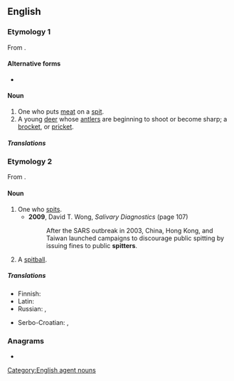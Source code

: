 ==English==

===Etymology 1===
From {{suffix|en|spit|t1=rod; skewer|er}}.

====Alternative forms====
* {{l|en|spittard}}

====Noun====
{{en-noun}}

# One who puts [[meat]] on a [[spit]].
# A young [[deer]] whose [[antler]]s are beginning to shoot or become sharp; a [[brocket]], or [[pricket]].

=====Translations=====
{{trans-top|young deer}}
{{trans-mid}}
{{trans-bottom}}

===Etymology 2===
From {{suffix|en|spit|pos1=verb|er|id2=agent noun}}.

====Noun====
{{en-noun}}

# One who [[spit]]s.
#* '''2009''', David T. Wong, ''Salivary Diagnostics'' (page 107)
#*: After the SARS outbreak in 2003, China, Hong Kong, and Taiwan launched campaigns to discourage public spitting by issuing fines to public '''spitters'''.
# {{lb|en|baseball}} A [[spitball]].

=====Translations=====
{{trans-top|one that spits}}
* Finnish: {{t|fi|sylkijä}}
* Latin: {{t|la|spūtātor|m}}
* Russian: {{t|ru|плева́льщик|m}}, {{t|ru|плева́льщица|f}}
{{trans-mid}}
* Serbo-Croatian: {{t+|sh|pljùvāč|m}}, {{t+|sh|pljuvàčica|f}}
{{trans-bottom}}

{{trans-see|baseball sense|spitball}}

===Anagrams===
* {{anagrams|en|a=eiprstt|Pitters|pitters|tipster}}

[[Category:English agent nouns]]